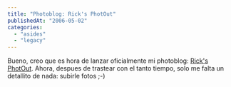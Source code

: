```yaml
---
title: "Photoblog: Rick's PhotOut"
publishedAt: "2006-05-02"
categories: 
  - "asides"
  - "legacy"
---
```


Bueno, creo que es hora de lanzar oficialmente mi photoblog: [Rick's PhotOut](http://photo.jinlabs.com/). Ahora, despues de trastear con el tanto tiempo, solo me falta un detallito de nada: subirle fotos ;-)

